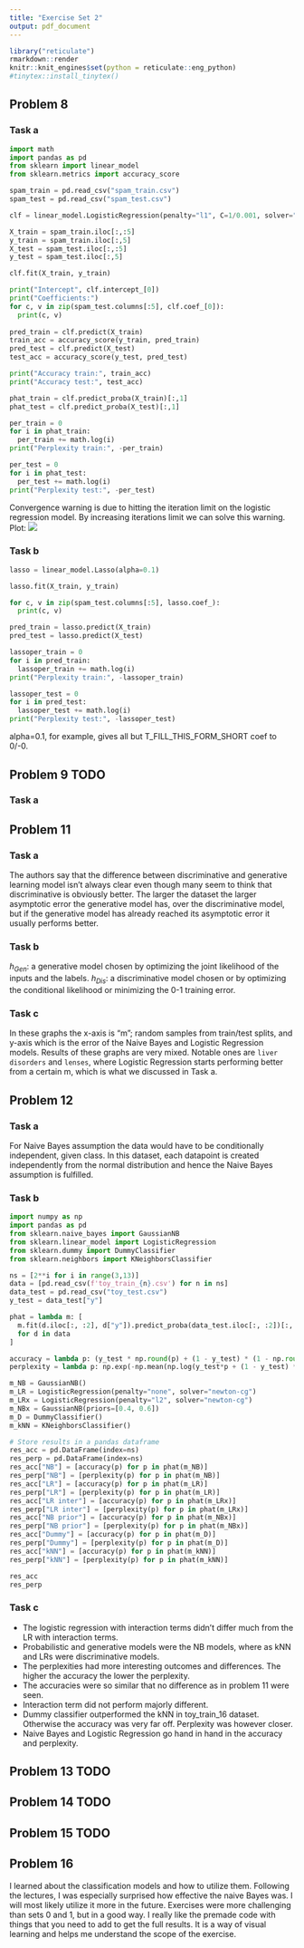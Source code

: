 ```yaml
---
title: "Exercise Set 2"
output: pdf_document
---
```

```r
library("reticulate")
rmarkdown::render
knitr::knit_engines$set(python = reticulate::eng_python)
#tinytex::install_tinytex()
```

## Problem 8

### Task a

```python
import math
import pandas as pd
from sklearn import linear_model
from sklearn.metrics import accuracy_score

spam_train = pd.read_csv("spam_train.csv")
spam_test = pd.read_csv("spam_test.csv")

clf = linear_model.LogisticRegression(penalty="l1", C=1/0.001, solver="saga", max_iter=2000)

X_train = spam_train.iloc[:,:5]
y_train = spam_train.iloc[:,5]
X_test = spam_test.iloc[:,:5]
y_test = spam_test.iloc[:,5]

clf.fit(X_train, y_train)

print("Intercept", clf.intercept_[0])
print("Coefficients:")
for c, v in zip(spam_test.columns[:5], clf.coef_[0]):
  print(c, v)
  
pred_train = clf.predict(X_train)
train_acc = accuracy_score(y_train, pred_train)
pred_test = clf.predict(X_test)
test_acc = accuracy_score(y_test, pred_test)

print("Accuracy train:", train_acc)
print("Accuracy test:", test_acc)

phat_train = clf.predict_proba(X_train)[:,1]
phat_test = clf.predict_proba(X_test)[:,1]

per_train = 0
for i in phat_train:
  per_train += math.log(i)
print("Perplexity train:", -per_train)

per_test = 0
for i in phat_test:
  per_test += math.log(i)
print("Perplexity test:", -per_test)
```

Convergence warning is due to hitting the iteration limit on the logistic regression model. By increasing iterations limit we can solve this warning. Plot:
![](plot1.png)


### Task b

```python
lasso = linear_model.Lasso(alpha=0.1)

lasso.fit(X_train, y_train)

for c, v in zip(spam_test.columns[:5], lasso.coef_):
  print(c, v)

pred_train = lasso.predict(X_train)
pred_test = lasso.predict(X_test)

lassoper_train = 0
for i in pred_train:
  lassoper_train += math.log(i)
print("Perplexity train:", -lassoper_train)

lassoper_test = 0
for i in pred_test:
  lassoper_test += math.log(i)
print("Perplexity test:", -lassoper_test)
```

alpha=0.1, for example, gives all but T_FILL_THIS_FORM_SHORT coef to 0/-0.


## Problem 9 TODO

### Task a


## Problem 11

### Task a

The authors say that the difference between discriminative and generative learning model isn't always clear even though many seem to think that discriminative is obviously better. The larger the dataset the larger asymptotic error the generative model has, over the discriminative model, but if the generative model has already reached its asymptotic error it usually performs better.

### Task b

$h_{Gen}$: a generative model chosen by optimizing the joint likelihood of the inputs and the labels.
$h_{Dis}$: a discriminative model chosen or by optimizing the conditional likelihood or minimizing the 0-1 training error.

### Task c

In these graphs the x-axis is "m"; random samples from train/test splits, and y-axis which is the error of the Naive Bayes and Logistic Regression models. Results of these graphs are very mixed. Notable ones are `liver disorders` and `lenses`, where Logistic Regression starts performing better from a certain m, which is what we discussed in Task a.





## Problem 12

### Task a

For Naive Bayes assumption the data would have to be conditionally independent, given class. In this dataset, each datapoint is created independently from the normal distribution and hence the Naive Bayes assumption is fulfilled.

### Task b

```python
import numpy as np
import pandas as pd
from sklearn.naive_bayes import GaussianNB
from sklearn.linear_model import LogisticRegression
from sklearn.dummy import DummyClassifier
from sklearn.neighbors import KNeighborsClassifier

ns = [2**i for i in range(3,13)]
data = [pd.read_csv(f'toy_train_{n}.csv') for n in ns]
data_test = pd.read_csv("toy_test.csv")
y_test = data_test["y"]

phat = lambda m: [
  m.fit(d.iloc[:, :2], d["y"]).predict_proba(data_test.iloc[:, :2])[:, 1]
  for d in data
]

accuracy = lambda p: (y_test * np.round(p) + (1 - y_test) * (1 - np.round(p))).mean()
perplexity = lambda p: np.exp(-np.mean(np.log(y_test*p + (1 - y_test) * (1 - p))))

m_NB = GaussianNB()
m_LR = LogisticRegression(penalty="none", solver="newton-cg")
m_LRx = LogisticRegression(penalty="l2", solver="newton-cg")
m_NBx = GaussianNB(priors=[0.4, 0.6])
m_D = DummyClassifier()
m_kNN = KNeighborsClassifier()

# Store results in a pandas dataframe
res_acc = pd.DataFrame(index=ns)
res_perp = pd.DataFrame(index=ns)
res_acc["NB"] = [accuracy(p) for p in phat(m_NB)]
res_perp["NB"] = [perplexity(p) for p in phat(m_NB)]
res_acc["LR"] = [accuracy(p) for p in phat(m_LR)]
res_perp["LR"] = [perplexity(p) for p in phat(m_LR)]
res_acc["LR inter"] = [accuracy(p) for p in phat(m_LRx)]
res_perp["LR inter"] = [perplexity(p) for p in phat(m_LRx)]
res_acc["NB prior"] = [accuracy(p) for p in phat(m_NBx)]
res_perp["NB prior"] = [perplexity(p) for p in phat(m_NBx)]
res_acc["Dummy"] = [accuracy(p) for p in phat(m_D)]
res_perp["Dummy"] = [perplexity(p) for p in phat(m_D)]
res_acc["kNN"] = [accuracy(p) for p in phat(m_kNN)]
res_perp["kNN"] = [perplexity(p) for p in phat(m_kNN)]

res_acc
res_perp
```

### Task c

- The logistic regression with interaction terms didn't differ much from the LR with interaction terms.
- Probabilistic and generative models were the NB models, where as kNN and LRs were discriminative models.
- The perplexities had more interesting outcomes and differences. The higher the accuracy the lower the perplexity.
- The accuracies were so similar that no difference as in problem 11 were seen.
- Interaction term did not perform majorly different.
- Dummy classifier outperformed the kNN in toy_train_16 dataset. Otherwise the accuracy was very far off. Perplexity was however closer.
- Naive Bayes and Logistic Regression go hand in hand in the accuracy and perplexity.


## Problem 13 TODO
## Problem 14 TODO
## Problem 15 TODO
## Problem 16

I learned about the classification models and how to utilize them. Following the lectures, I was especially surprised how effective the naive Bayes was. I will most likely utilize it more in the future. Exercises were more challenging than sets 0 and 1, but in a good way. I really like the premade code with things that you need to add to get the full results. It is a way of visual learning and helps me understand the scope of the exercise.